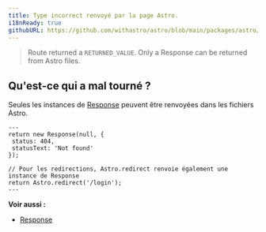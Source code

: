 ```yaml
---
title: Type incorrect renvoyé par la page Astro.
i18nReady: true
githubURL: https://github.com/withastro/astro/blob/main/packages/astro/src/core/errors/errors-data.ts
---
```


> Route returned a `RETURNED_VALUE`. Only a Response can be returned from Astro files.

## Qu'est-ce qui a mal tourné ?
Seules les instances de [Response](https://developer.mozilla.org/fr-FR/docs/Web/API/Response) peuvent être renvoyées dans les fichiers Astro.
```astro title="pages/login.astro"
---
return new Response(null, {
 status: 404,
 statusText: 'Not found'
});

// Pour les redirections, Astro.redirect renvoie également une instance de Response
return Astro.redirect('/login');
---
```

**Voir aussi :**
-  [Response](/fr/guides/server-side-rendering/#response)


